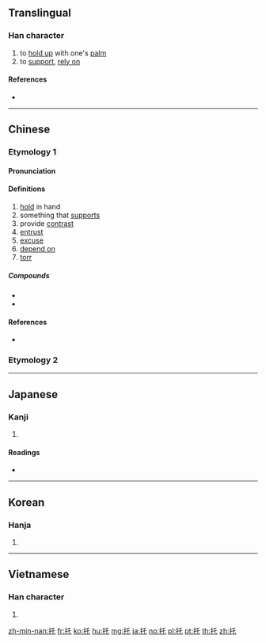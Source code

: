 {{also|託|乇}}
==Translingual==

===Han character===
{{Han char|rn=64|rad=手|as=03|sn=6|four=52014|canj=QHP|ids=⿰扌乇}}

# to [[hold up]] with one's [[palm]]
# to [[support]], [[rely on]]

====References====
* {{Han ref|kx=0417.180|dkj=11793|dj=0764.110|hdz=31830.040|uh=6258|ud=25176|bh=A6AB|bd=42667}}

----

==Chinese==

===Etymology 1===
{{zh-forms}}

====Pronunciation====
{{zh-pron
|m=tuō
|c=tok3
|mc=
|oc=y
|ma=
|cat=v
}}

====Definitions====
{{zh-hanzi}}

# [[hold]] in hand
# something that [[support]]s
# provide [[contrast]]
# [[entrust]]
# [[excuse]]
# [[depend on]]
# [[torr]] {{gloss|unit of pressure}}

=====Compounds=====
* {{zh-l|摩托車|motorcycle, motorbike}}
* {{zh-l|摩托自行車|moped}}

====References====
* {{cite-book|last=|first=|authorlink=|coauthors=|year=2005|title=新編字典|language=Mandarin/English|publisher=吉林大學出版社|location=|isbn=7560124291}}

===Etymology 2===
{{zh-see|託}}

----

==Japanese==

===Kanji===
{{ja-kanji|grade=|rs=手03}}

# {{defn|lang=ja|sort=手03}}

====Readings====
* {{ja-readings|on=[[たく]] (taku)|kun=[[たのむ]] (tanomu)}}

----

==Korean==

===Hanja===
{{ko-hanja|hangeul=탁|eumhun=|rv=tak|mr=t'ak|y=thak}}

# {{defn|lang=ko|sort=手03}}

----

==Vietnamese==

===Han character===
{{vi-hantu|[[thác]], [[thách]], [[thốc]], [[thước]], [[thướt]]|rs=手03}}

# {{defn|lang=vi|sort=手03}}

[[zh-min-nan:托]]
[[fr:托]]
[[ko:托]]
[[hu:托]]
[[mg:托]]
[[ja:托]]
[[no:托]]
[[pl:托]]
[[pt:托]]
[[th:托]]
[[zh:托]]